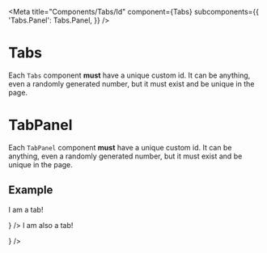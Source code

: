 
<Meta
  title="Components/Tabs/Id"
  component={Tabs}
  subcomponents={{
    'Tabs.Panel': Tabs.Panel,
  }}
/>

# Tabs

Each `Tabs` component **must** have a unique custom id. It can be anything, even a randomly generated number, but it must exist and be unique in the page.

# TabPanel

Each `TabPanel` component **must** have a unique custom id. It can be anything, even a randomly generated number, but it must exist and be unique in the page.

## Example

<Canvas>
  <Tabs id="uniquevalue">
    <Tabs.Panel id="text1" title="tab one" children={<p>I am a tab!</p>} />
    <Tabs.Panel id="text2" title="tab two" children={<p>I am also a tab!</p>} />
  </Tabs>
</Canvas>
